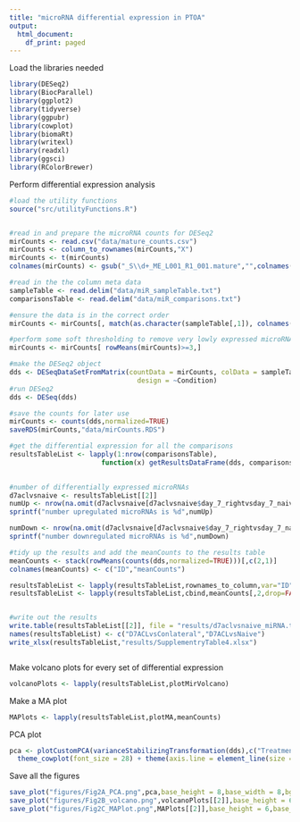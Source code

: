 ```yaml
---
title: "microRNA differential expression in PTOA"
output:
  html_document:
    df_print: paged
---
```


Load the libraries needed
```r
library(DESeq2)
library(BiocParallel)
library(ggplot2)
library(tidyverse)
library(ggpubr)
library(cowplot)
library(biomaRt)
library(writexl)
library(readxl)
library(ggsci)
library(RColorBrewer)
```

Perform differential expression analysis
```r
#load the utility functions
source("src/utilityFunctions.R")


#read in and prepare the microRNA counts for DESeq2
mirCounts <- read.csv("data/mature_counts.csv")
mirCounts <- column_to_rownames(mirCounts,"X")
mirCounts <- t(mirCounts)
colnames(mirCounts) <- gsub("_S\\d+_ME_L001_R1_001.mature","",colnames(mirCounts))

#read in the the column meta data
sampleTable <- read.delim("data/miR_sampleTable.txt")
comparisonsTable <- read.delim("data/miR_comparisons.txt")

#ensure the data is in the correct order
mirCounts <- mirCounts[, match(as.character(sampleTable[,1]), colnames(mirCounts))]

#perform some soft thresholding to remove very lowly expressed microRNAs
mirCounts <- mirCounts[ rowMeans(mirCounts)>=3,]

#make the DESeq2 object
dds <- DESeqDataSetFromMatrix(countData = mirCounts, colData = sampleTable, 
                                design = ~Condition)
#run DESeq2
dds <- DESeq(dds)

#save the counts for later use
mirCounts <- counts(dds,normalized=TRUE)
saveRDS(mirCounts,"data/mirCounts.RDS")

#get the differential expression for all the comparisons
resultsTableList <- lapply(1:nrow(comparisonsTable), 
                       function(x) getResultsDataFrame(dds, comparisonsTable[x,
                                                                             1], comparisonsTable[x, 2], comparisonsTable[x,3]))

#number of differentially expressed microRNAs
d7aclvsnaive <- resultsTableList[[2]]
numUp <- nrow(na.omit(d7aclvsnaive[d7aclvsnaive$day_7_rightvsday_7_naive_log2FoldChange >= log2(1.5) & d7aclvsnaive$day_7_rightvsday_7_naive_padj <=0.05,]))
sprintf("number upregulated microRNAs is %d",numUp)

numDown <- nrow(na.omit(d7aclvsnaive[d7aclvsnaive$day_7_rightvsday_7_naive_log2FoldChange <= log2(1/1.5) & d7aclvsnaive$day_7_rightvsday_7_naive_padj <=0.05,]))
sprintf("number downregulated microRNAs is %d",numDown)

#tidy up the results and add the meanCounts to the results table
meanCounts <- stack(rowMeans(counts(dds,normalized=TRUE)))[,c(2,1)]
colnames(meanCounts) <- c("ID","meanCounts")

resultsTableList <- lapply(resultsTableList,rownames_to_column,var="ID")
resultsTableList <- lapply(resultsTableList,cbind,meanCounts[,2,drop=FALSE])


#write out the results
write.table(resultsTableList[[2]], file = "results/d7aclvsnaive_miRNA.txt", col.names = T,row.names = F, sep = "\t", quote = F)
names(resultsTableList) <- c("D7ACLvsConlateral","D7ACLvsNaive")
write_xlsx(resultsTableList,"results/SupplementryTable4.xlsx")



```

Make volcano plots for every set of differential expression
```r
volcanoPlots <- lapply(resultsTableList,plotMirVolcano)
```


Make a MA plot
```r
MAPlots <- lapply(resultsTableList,plotMA,meanCounts)
```


PCA plot
```r
pca <- plotCustomPCA(varianceStabilizingTransformation(dds),c("Treatment","Day")) +
  theme_cowplot(font_size = 28) + theme(axis.line = element_line(size = 1.2))
```


Save all the figures
```r
save_plot("figures/Fig2A_PCA.png",pca,base_height = 8,base_width = 8,bg="white")
save_plot("figures/Fig2B_volcano.png",volcanoPlots[[2]],base_height = 6,base_width = 6,bg="white")
save_plot("figures/Fig2C_MAPlot.png",MAPlots[[2]],base_height = 6,base_width = 6,bg="white")
```
